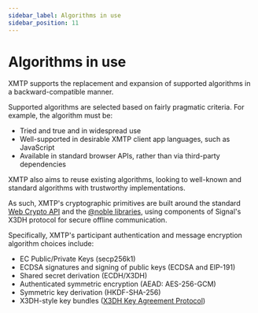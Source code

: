 ```yaml
---
sidebar_label: Algorithms in use
sidebar_position: 11
---
```


# Algorithms in use

XMTP supports the replacement and expansion of supported algorithms in a backward-compatible manner.

Supported algorithms are selected based on fairly pragmatic criteria. For example, the algorithm must be:

* Tried and true and in widespread use
* Well-supported in desirable XMTP client app languages, such as JavaScript
* Available in standard browser APIs, rather than via third-party dependencies

XMTP also aims to reuse existing algorithms, looking to well-known and standard algorithms with trustworthy implementations.

As such, XMTP's cryptographic primitives are built around the standard [Web Crypto API](https://developer.mozilla.org/en-US/docs/Web/API/SubtleCrypto) and the [@noble libraries](https://www.npmjs.com/package/@noble/secp256k1), using components of Signal's X3DH protocol for secure offline communication.

Specifically, XMTP's participant authentication and message encryption algorithm choices include:

* EC Public/Private Keys (secp256k1)
* ECDSA signatures and signing of public keys (ECDSA and EIP-191)
* Shared secret derivation (ECDH/X3DH)
* Authenticated symmetric encryption (AEAD: AES-256-GCM)
* Symmetric key derivation (HKDF-SHA-256)
* X3DH-style key bundles ([X3DH Key Agreement Protocol](https://signal.org/docs/specifications/x3dh/))

<Feedback url="https://github.com/orgs/xmtp/discussions/categories/q-a"/>
